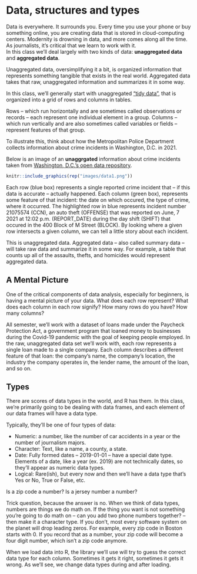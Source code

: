 # Data, structures and types

Data is everywhere. It surrounds you. Every time you use your phone or buy something online, you are creating data that is stored in cloud-computing centers. Modernity is drowning in data, and more comes along all the time. As journalists, it's critical that we learn to work with it.  
In this class we'll deal largely with two kinds of data: **unaggregated data** and **aggregated data**.

Unaggregated data, oversimplifying it a bit, is organized information that represents something tangible that exists in the real world. Aggregated data takes that raw, unaggregated information and summarizes it in some way.

In this class, we'll generally start with unaggregated ["tidy data"](https://tidyr.tidyverse.org/articles/tidy-data.html#defining-tidy-data), that is organized into a grid of rows and columns in tables.

Rows -- which run horizontally and are sometimes called observations or records -- each represent one individual element in a group.  Columns -- which run vertically and are also sometimes called variables or fields --  represent features of that group.

To illustrate this, think about how the Metropolitan Police Department collects information about crime incidents in Washington, D.C. in 2021.

Below is an image of an **unaggrgated** information about crime incidents taken from [Washington, D.C.'s open data repository](https://opendata.dc.gov/datasets/crime-incidents-in-2021/explore?location=38.893745%2C-77.019147%2C11.78&showTable=true).

```r
knitr::include_graphics(rep("images/data1.png"))
```

Each row (blue box) represents a single reported crime incident that -- if this data is accurate -- actually happened.  Each column (green box), represents some feature of that incident: the date on which occured, the type of crime, where it occurred. The highlighted row in blue represents incident number 21075574 (CCN), an auto theft (OFFENSE) that was reported on June, 7 2021 at 12:02 p.m. (REPORT_DATE) during the day shift (SHIFT) that occured in the 400 Block of M Street (BLOCK).  By looking where a given row intersects a given column, we can tell a little story about each incident.

This is unaggregated data. Aggregated data -- also called summary data -- will take raw data and summarize it in some way.  For example, a table that counts up all of the assaults, thefts, and homicides would represent aggregated data.  

## A Mental Picture
One of the critical components of data analysis, especially for beginners, is having a mental picture of your data. What does each row represent? What does each column in each row signify? How many rows do you have? How many columns?

All semester, we'll work with a dataset of loans made under the Paycheck Protection Act, a government program that loaned money to businesses during the Covid-19 pandemic with the goal of keeping people employed.  In the raw, unaggregated data set we'll work with, each row represents a single loan made to a single company. Each column describes a different feature of that loan: the company's name, the company's location, the industry the company operates in, the lender name, the amount of the loan, and so on.    

## Types
There are scores of data types in the world, and R has them. In this class, we're primarily going to be dealing with data frames, and each element of our data frames will have a data type.

Typically, they'll be one of four types of data:

* Numeric: a number, like the number of car accidents in a year or the number of journalism majors.
* Character: Text, like a name, a county, a state.
* Date: Fully formed dates -- 2019-01-01 -- have a special date type. Elements of a date, like a year (ex. 2019) are not technically dates, so they'll appear as numeric data types.
* Logical: Rare(ish), but every now and then we'll have a data type that's Yes or No, True or False, etc.

Is a zip code a number? Is a jersey number a number?

Trick question, because the answer is no. When we think of data types, numbers are things we do math on. If the thing you want is not something you're going to do math on -- can you add two phone numbers together? -- then make it a character type. If you don't, most every software system on the planet will drop leading zeros. For example, every zip code in Boston starts with 0. If you record that as a number, your zip code will become a four digit number, which isn't a zip code anymore.

When we load data into R, the library we'll use will try to guess the correct data type for each column.  Sometimes it gets it right, sometimes it gets it wrong.  As we'll see, we change data types during and after loading.
